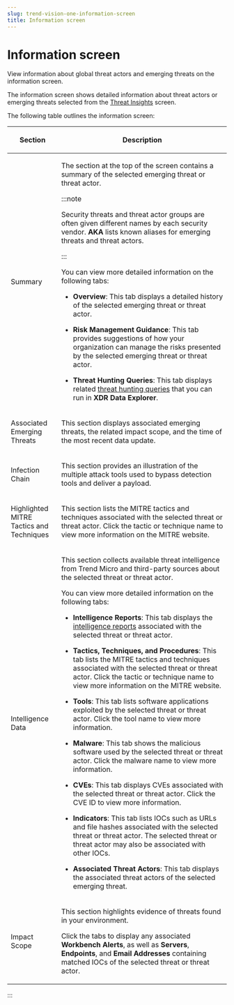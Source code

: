 ```yaml
---
slug: trend-vision-one-information-screen
title: Information screen
---
```

# Information screen

View information about global threat actors and emerging threats on the information screen.

The information screen shows detailed information about threat actors or emerging threats selected from the [Threat Insights](threat-insights.mdx) screen.

The following table outlines the information screen:

<table>
<colgroup>
<col style="width: 23%" />
<col style="width: 77%" />
</colgroup>
<thead>
<tr>
<th><p>Section</p></th>
<th><p>Description</p></th>
</tr>
</thead>
<tbody>
<tr>
<td><p>Summary</p></td>
<td><p>The section at the top of the screen contains a summary of the selected emerging threat or threat actor.</p>


:::note

<p>Security threats and threat actor groups are often given different names by each security vendor. <strong>AKA</strong> lists known aliases for emerging threats and threat actors.</p>


:::


<p>You can view more detailed information on the following tabs:</p>
<ul>
<li><p><strong>Overview</strong>: This tab displays a detailed history of the selected emerging threat or threat actor.</p></li>
<li><p><strong>Risk Management Guidance</strong>: This tab provides suggestions of how your organization can manage the risks presented by the selected emerging threat or threat actor.</p></li>
<li><p><strong>Threat Hunting Queries</strong>: This tab displays related <a href="trend-vision-one-executing-threat-hunting-queries">threat hunting queries</a> that you can run in <strong>XDR Data Explorer</strong>.</p></li>
</ul></td>
</tr>
<tr>
<td><p>Associated Emerging Threats</p></td>
<td><p>This section displays associated emerging threats, the related impact scope, and the time of the most recent data update.</p></td>
</tr>
<tr>
<td><p>Infection Chain</p></td>
<td><p>This section provides an illustration of the multiple attack tools used to bypass detection tools and deliver a payload.</p></td>
</tr>
<tr>
<td><p>Highlighted MITRE Tactics and Techniques</p></td>
<td><p>This section lists the MITRE tactics and techniques associated with the selected threat or threat actor. Click the tactic or technique name to view more information on the MITRE website.</p></td>
</tr>
<tr>
<td><p>Intelligence Data</p></td>
<td><p>This section collects available threat intelligence from Trend Micro and third-party sources about the selected threat or threat actor.</p>
<p>You can view more detailed information on the following tabs:</p>
<ul>
<li><p><strong>Intelligence Reports</strong>: This tab displays the <a href="trend-vision-one-intelligence-reports">intelligence reports</a> associated with the selected threat or threat actor.</p></li>
<li><p><strong>Tactics, Techniques, and Procedures</strong>: This tab lists the MITRE tactics and techniques associated with the selected threat or threat actor. Click the tactic or technique name to view more information on the MITRE website.</p></li>
<li><p><strong>Tools</strong>: This tab lists software applications exploited by the selected threat or threat actor. Click the tool name to view more information.</p></li>
<li><p><strong>Malware</strong>: This tab shows the malicious software used by the selected threat or threat actor. Click the malware name to view more information.</p></li>
<li><p><strong>CVEs</strong>: This tab displays CVEs associated with the selected threat or threat actor. Click the CVE ID to view more information.</p></li>
<li><p><strong>Indicators</strong>: This tab lists IOCs such as URLs and file hashes associated with the selected threat or threat actor. The selected threat or threat actor may also be associated with other IOCs.</p></li>
<li><p><strong>Associated Threat Actors</strong>: This tab displays the associated threat actors of the selected emerging threat.</p></li>
</ul></td>
</tr>
<tr>
<td><p>Impact Scope</p></td>
<td><p>This section highlights evidence of threats found in your environment.</p>
<p>Click the tabs to display any associated <strong>Workbench Alerts</strong>, as well as <strong>Servers</strong>, <strong>Endpoints</strong>, and <strong>Email Addresses</strong> containing matched IOCs of the selected threat or threat actor.</p></td>
</tr>
</tbody>
</table>
:::
